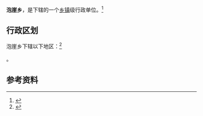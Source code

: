 {{中国乡级行政区|21/02/81/210/000}}

'''泡崖乡'''，是{{PRC admin/fullname|21/02/81/210/000|3}}下辖的一个[[乡镇|乡镇]]级行政单位。<ref>{{PRC admin/ref sgc|{{PRC admin/parent|21/02/81/210/000}}}}</ref>

== 行政区划 ==

泡崖乡下辖以下地区：<ref>{{PRC admin/ref sgc|21/02/81/210/000}}</ref>

{{PRC admin/children|21/02/81/210/000}}。

== 参考资料 ==

{{reflist}}

{{行政区划小作品}}
{{PRC admin/navcat|21/02/81/210/000}}